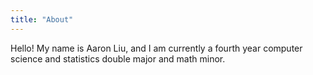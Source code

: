 ```yaml
---
title: "About"
---
```


Hello! My name is Aaron Liu, and I am currently a fourth year computer science and statistics double major and math minor.

